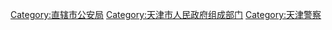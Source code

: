 {{Catmore}}

[[Category:直辖市公安局|Category:直辖市公安局]]
[[Category:天津市人民政府组成部门|Category:天津市人民政府组成部门]]
[[Category:天津警察|Category:天津警察]]